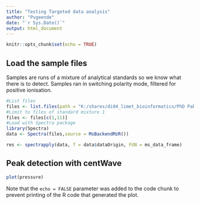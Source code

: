 ```yaml
---
title: "Testing Targeted data analysis"
author: "Pvgeende"
date: "`r Sys.Date()`"
output: html_document
---
```


```r
knitr::opts_chunk$set(echo = TRUE)
```

## Load the sample files

Samples are runs of a mixture of analytical standards so we know what there is to detect.
Samples ran in switching polarity mode, filtered for positive ionisation.


```r
#List files
files <- list.files(path = "K:/shares/di04_limet_bioinformatics/PhD Pablo/Tapex_test_STD_Environage/pos/", pattern = ".mzML",full.names = T)
#Limit to files of standard mixture 1
files <- files[c(1,11)]
#Load with Spectra package
library(Spectra)
data <- Spectra(files,source = MsBackendMzR())

res <- spectrapply(data, f = data$dataOrigin, FUN = ms_data_frame)


```

## Peak detection with centWave

```r
plot(pressure)
```

Note that the `echo = FALSE` parameter was added to the code chunk to prevent printing of the R code that generated the plot.
